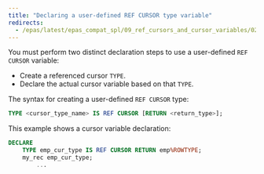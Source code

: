 ```yaml
---
title: "Declaring a user-defined REF CURSOR type variable"
redirects:
  - /epas/latest/epas_compat_spl/09_ref_cursors_and_cursor_variables/02_declaring_a_cursor_variable/02_declaring_a_user_defined_ref_cursor_type_variable/ #generated for docs/epas/reorg-role-use-case-mode
---
```


<div id="declaring_a_user_defined_ref_cursor_type_variable" class="registered_link"></div>

You must perform two distinct declaration steps to use a user-defined `REF CURSOR` variable:

-   Create a referenced cursor `TYPE`.
-   Declare the actual cursor variable based on that `TYPE`.

The syntax for creating a user-defined `REF CURSOR` type:

```sql
TYPE <cursor_type_name> IS REF CURSOR [RETURN <return_type>];
```

This example shows a cursor variable declaration:

```sql
DECLARE
    TYPE emp_cur_type IS REF CURSOR RETURN emp%ROWTYPE;
    my_rec emp_cur_type;
        ...
```
